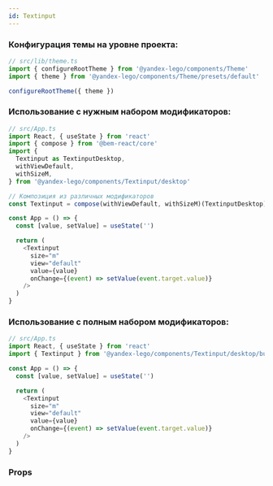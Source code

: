 ```yaml
---
id: Textinput
---
```



### Конфигурация темы на уровне проекта:

```ts
// src/lib/theme.ts
import { configureRootTheme } from '@yandex-lego/components/Theme'
import { theme } from '@yandex-lego/components/Theme/presets/default'

configureRootTheme({ theme })
```

### Использование с нужным набором модификаторов:

```ts
// src/App.ts
import React, { useState } from 'react'
import { compose } from '@bem-react/core'
import {
  Textinput as TextinputDesktop,
  withViewDefault,
  withSizeM,
} from '@yandex-lego/components/Textinput/desktop'

// Композиция из различных модификаторов
const Textinput = compose(withViewDefault, withSizeM)(TextinputDesktop)

const App = () => {
  const [value, setValue] = useState('')

  return (
    <Textinput
      size="m"
      view="default"
      value={value}
      onChange={(event) => setValue(event.target.value)}
    />
  )
}
```

### Использование с полным набором модификаторов:

```ts
// src/App.ts
import React, { useState } from 'react'
import { Textinput } from '@yandex-lego/components/Textinput/desktop/bundle'

const App = () => {
  const [value, setValue] = useState('')

  return (
    <Textinput
      size="m"
      view="default"
      value={value}
      onChange={(event) => setValue(event.target.value)}
    />
  )
}
```

### Props

<PropsTable props={textinputProps} />

